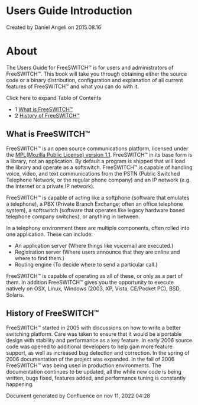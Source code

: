 
# Users Guide Introduction 

 Created by  Daniel Angeli on 2015.08.16

# About

The Users Guide for FreeSWITCH™ is for users and administrators of FreeSWITCH™. This book will take you through obtaining either the source code or a binary distribution, configuration and explanation of all current features of FreeSWITCH™ and what you can do with it.

Click here to expand Table of Contents

* 1 [What is FreeSWITCH™](#what-is-freeswitch)
* 2 [History of FreeSWITCH™](#history-of-freeswitch)

## What is FreeSWITCH™

FreeSWITCH™ is an open source communications platform, licensed under the [MPL(Mozilla Public License) version 1.1](http://www.mozilla.org/MPL/). FreeSWITCH™ in its base form is a library, not an application. By default a program is shipped that will load the library and operate as a softswitch. FreeSWITCH™ is capable of handling voice, video, and text communications from the PSTN (Public Switched Telephone Network, or the regular phone company) and an IP network (e.g. the Internet or a private IP network).

FreeSWITCH™ is capable of acting like a softphone (software that emulates a telephone), a PBX (Private Branch Exchange; often an office telephone system), a softswitch (software that operates like legacy hardware based telephone company switches), or anything in between.

In a telephony environment there are multiple components, often rolled into one application. These can include:

* An application server (Where things like voicemail are executed.)
* Registration server (Where users announce that they are online and where to find them.)
* Routing engine (To decide where to send a particular call.)

FreeSWITCH™ is capable of operating as all of these, or only as a part of them. In addition FreeSWITCH™ gives you the opportunity to execute natively on OSX, Linux, Windows (2003, XP, Vista, CE/Pocket PC), BSD, Solaris.

## History of FreeSWITCH™

FreeSWITCH™ started in 2005 with discussions on how to write a better switching platform. Care was taken to ensure that it would be a portable design with stability and performance as a key feature. In early 2006 source code was opened to additional developers to help gain more feature support, as well as increased bug detection and correction. In the spring of 2006 documentation of the project was expanded. In the fall of 2006 FreeSWITCH™ was being used in production environments. The documentation continues to be updated, all the while new code is being written, bugs fixed, features added, and performance tuning is constantly happening.

Document generated by Confluence on nov 11, 2022 04:28
